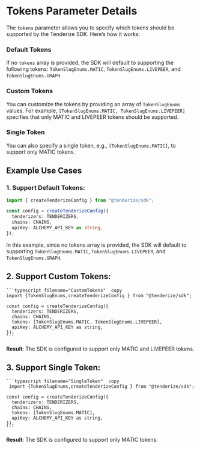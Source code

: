 # Tokens Parameter Details

The `tokens` parameter allows you to specify which tokens should be supported by the Tenderize SDK. Here’s how it works:

### Default Tokens

If no `tokens` array is provided, the SDK will default to supporting the following tokens: `TokenSlugEnums.MATIC`, `TokenSlugEnums.LIVEPEER`, and `TokenSlugEnums.GRAPH`.

### Custom Tokens

You can customize the tokens by providing an array of `TokenSlugEnums` values. For example, `[TokenSlugEnums.MATIC, TokenSlugEnums.LIVEPEER]` specifies that only MATIC and LIVEPEER tokens should be supported.

### Single Token

You can also specify a single token, e.g., `[TokenSlugEnums.MATIC]`, to support only MATIC tokens.

## Example Use Cases

### 1. Support Default Tokens:

```typescript filename="DefaultTokens" copy
import { createTenderizeConfig } from "@tenderize/sdk";

const config = createTenderizeConfig({
  tenderizers: TENDERIZERS,
  chains: CHAINS,
  apiKey: ALCHEMY_API_KEY as string,
});
```

In this example, since no tokens array is provided, the SDK will default to supporting `TokenSlugEnums.MATIC`, `TokenSlugEnums.LIVEPEER`, and `TokenSlugEnums.GRAPH`.

## 2. Support Custom Tokens:

    ```typescript filename="CustomTokens"  copy
    import {TokenSlugEnums,createTenderizeConfig } from "@tenderize/sdk";

    const config = createTenderizeConfig({
      tenderizers: TENDERIZERS,
      chains: CHAINS,
      tokens: [TokenSlugEnums.MATIC, TokenSlugEnums.LIVEPEER],
      apiKey: ALCHEMY_API_KEY as string,
    });
    ```

**Result**: The SDK is configured to support only MATIC and LIVEPEER tokens.

## 3. Support Single Token:

    ```typescript filename="SingleToken"  copy
     import {TokenSlugEnums,createTenderizeConfig } from "@tenderize/sdk";

    const config = createTenderizeConfig({
      tenderizers: TENDERIZERS,
      chains: CHAINS,
      tokens: [TokenSlugEnums.MATIC],
      apiKey: ALCHEMY_API_KEY as string,
    });
    ```

**Result**: The SDK is configured to support only MATIC tokens.
